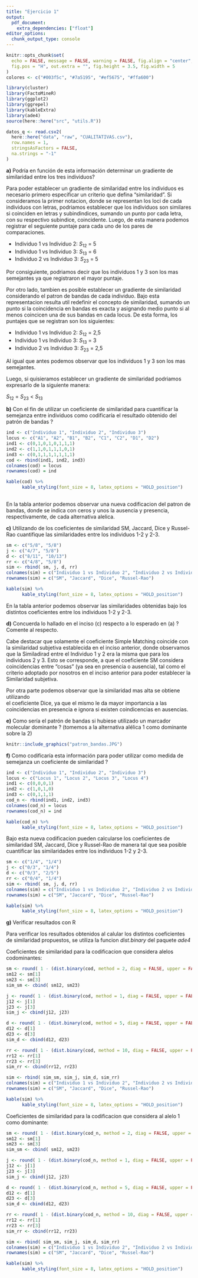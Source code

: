 ```yaml
---
title: "Ejercicio 1"
output: 
  pdf_document:
    extra_dependencies: ["float"]
editor_options: 
  chunk_output_type: console
---
```


```r
knitr::opts_chunk$set(
  echo = FALSE, message = FALSE, warning = FALSE, fig.align = "center",
  fig.pos = "H", out.extra = "", fig.height = 3.5, fig.width = 5
)
colores <- c("#003f5c", "#7a5195", "#ef5675", "#ffa600")
```

```r
library(cluster)
library(FactoMineR)
library(ggplot2)
library(ggrepel)
library(kableExtra)
library(ade4)
source(here::here("src", "utils.R"))
```

```r
datos_q <- read.csv2(
  here::here("data", "raw", "CUALITATIVAS.csv"), 
  row.names = 1, 
  stringsAsFactors = FALSE, 
  na.strings = "-1"
)

```
  
  
**a)** Podría en función de esta información determinar un gradiente de similaridad entre los tres individuos?

Para poder establecer un gradiente de similaridad entre los individuos es necesario 
primero especificar un criterio que defina "similaridad". 
Si consideramos la primer notacion, donde se representan los loci de cada individuos
con letras, podriamos establecer que los individuos son similares si coinciden en 
letras y subindindices, sumando un punto por cada letra, con su respectivo subindice, 
coincidente. Luego, de esta manera podemos registrar el seguiente puntaje para cada 
uno de los pares de comparaciones. 
    
* Individuo 1 vs Individuo 2: $S_{12}$ = 5
* Individuo 1 vs Individuo 3: $S_{13}$ = 6 
* Individuo 2 vs Individuo 3: $S_{23}$ = 5 
    
Por consiguiente, podriamos decir que los individuos 1 y 3 son los mas semejantes 
ya que registraron el mayor puntaje. 
    
Por otro lado, tambien es posible establecer un gradiente de similaridad considerando 
el patron de bandas de cada individuo. Bajo esta representacion resulta util redefinir 
el concepto de similaridad, sumando un punto si la coincidencia en bandas es exacta y 
asignando medio punto si al menos coincicen una de sus bandas en cada locus. 
De esta forma, los puntajes que se registran son los siguientes:
    
* Individuo 1 vs Individuo 2: $S_{12}$ = 2,5
* Individuo 1 vs Individuo 3: $S_{13}$ = 3 
* Individuo 2 vs Individuo 3: $S_{23}$ = 2,5
    
Al igual que antes podemos observar que los individuos 1 y 3 son los mas semejantes.
    
Luego, si quisieramos establecer un gradiente de similaridad podriamos expresarlo 
de la siguiente manera: 

$S_{12}$ = $S_{23}$ < $S_{13}$

**b)** Con el fin de utilizar un coeficiente de similaridad para cuantificar la 
semejanza entre individuos como codificaría el resultado obtenido del patrón de bandas ?


```r

ind <- c("Individuo 1", "Individuo 2", "Individuo 3")
locus <- c("A1", "A2", "B1", "B2", "C1", "C2", "D1", "D2")
ind1 <- c(0,1,0,1,0,1,1,1)
ind2 <- c(1,1,0,1,1,1,0,1)
ind3 <- c(0,1,1,1,1,1,1,1)
cod <- rbind(ind1, ind2, ind3)
colnames(cod) = locus
rownames(cod) = ind

kable(cod) %>%
      kable_styling(font_size = 8, latex_options = "HOLD_position")
    
```

En la tabla anterior podemos observar una nueva codificacion del patron de bandas, 
donde se indica con ceros y unos la ausencia y presencia, respectivamente, de cada 
alternativa alelica.

**c)** Utilizando de los coeficientes de similaridad SM, Jaccard, Dice y Russel-Rao cuantifique las
similaridades entre los individuos 1-2 y 2-3.

```r

sm <- c("5/8", "5/8")
j <- c("4/7", "5/8")
d <- c("8/11", "10/13")
rr <- c("4/8", "5/8")
sim <- rbind( sm, j, d, rr)
colnames(sim) = c("Individuo 1 vs Individuo 2", "Individuo 2 vs Individuo 3" )
rownames(sim) = c("SM", "Jaccard", "Dice", "Russel-Rao")

kable(sim) %>%
      kable_styling(font_size = 8, latex_options = "HOLD_position")

```


En la tabla anterior podemos observar las similaridades obtenidas bajo los distintos 
coeficientes entre los individuos 1-2 y 2-3. 
    
    

**d)** Concuerda lo hallado en el inciso (c) respecto a lo esperado en (a) ? Comente al respecto.

Cabe destacar que solamente el coeficiente Simple Matching coincide con la similaridad 
subjetiva establecida en el inciso anterior, donde observamos que la Similadirad entre 
el Individuo 1 y 2 era la misma que para los individuos 2 y 3. Esto se corresponde, 
a que el coeficiente SM considera coincidencias entre "cosas" (ya sea en presencia 
o ausencia), tal como el criterio adoptado por nosotros en el inciso anterior para 
poder establecer la Similaridad subjetiva.

Por otra parte podemos observar que la similaridad mas alta se obtiene utilizando  
el coeficiente Dice, ya que el mismo le da mayor importancia a las coincidencias en 
presencia e ignora si existen coindicencias en ausencias.
     
**e)** Como sería el patrón de bandas si hubiese utilizado un marcador molecular dominante ? (tomemos a la
alternativa alélica 1 como dominante sobre la 2)


```r

knitr::include_graphics("patron_bandas.JPG")
```


**f)** Como codificaría esta información para poder utilizar como medida de semejanza un coeficiente de
similaridad ?

```r
ind <- c("Individuo 1", "Individuo 2", "Individuo 3")
locus <- c("Locus 1", "Locus 2", "Locus 3", "Locus 4")
ind1 <- c(0,0,0,1)
ind2 <- c(1,0,1,0)
ind3 <- c(0,1,1,1)
cod_n <- rbind(ind1, ind2, ind3)
colnames(cod_n) = locus
rownames(cod_n) = ind

kable(cod_n) %>%
      kable_styling(font_size = 8, latex_options = "HOLD_position")

```

Bajo esta nueva codificacion pueden calcularse los coeficientes de similaridad SM, 
Jaccard, Dice y Russel-Rao de manera tal que sea posible cuantificar las similaridades 
entre los individuos 1-2 y 2-3.


```r

sm <- c("1/4", "1/4")
j <- c("0/3", "1/4")
d <- c("0/3", "2/5")
rr <- c("0/4", "1/4")
sim <- rbind( sm, j, d, rr)
colnames(sim) = c("Individuo 1 vs Individuo 2", "Individuo 2 vs Individuo 3" )
rownames(sim) = c("SM", "Jaccard", "Dice", "Russel-Rao")

kable(sim) %>%
      kable_styling(font_size = 8, latex_options = "HOLD_position")

```

**g)** Verificar resultados con R  

Para verificar los resultados obtenidos al calular los distintos coeficientes de similaridad propuestos, se utiliza la funcion _dist.binary_ del paquete _ade4_

Coeficientes de similaridad para la codificacion que considera alelos codominantes:

```r
sm <- round( 1 - (dist.binary(cod, method = 2, diag = FALSE, upper = FALSE))**2, 2)
sm12 <- sm[1]
sm23 <- sm[3]
sim_sm <- cbind( sm12, sm23)

j <- round( 1 - (dist.binary(cod, method = 1, diag = FALSE, upper = FALSE))**2 ,2)
j12 <- j[1]
j23 <- j[3]
sim_j <- cbind(j12, j23)

d <- round( 1 - (dist.binary(cod, method = 5, diag = FALSE, upper = FALSE))**2, 2)
d12 <- d[1]
d23 <- d[3]
sim_d <- cbind(d12, d23)

rr <- round( 1 - (dist.binary(cod, method = 10, diag = FALSE, upper = FALSE))**2, 2)
rr12 <- rr[1]
rr23 <- rr[3]
sim_rr <- cbind(rr12, rr23)

sim <- rbind( sim_sm, sim_j, sim_d, sim_rr)
colnames(sim) = c("Individuo 1 vs Individuo 2", "Individuo 2 vs Individuo 3" )
rownames(sim) = c("SM", "Jaccard", "Dice", "Russel-Rao")

kable(sim) %>%
      kable_styling(font_size = 8, latex_options = "HOLD_position")

```



Coeficientes de similaridad para la codificacion que considera al alelo 1 como dominante:

```r
sm <- round( 1 - (dist.binary(cod_n, method = 2, diag = FALSE, upper = FALSE))**2, 2)
sm12 <- sm[1]
sm23 <- sm[3]
sim_sm <- cbind( sm12, sm23)

j <- round( 1 - (dist.binary(cod_n, method = 1, diag = FALSE, upper = FALSE))**2 ,2)
j12 <- j[1]
j23 <- j[3]
sim_j <- cbind(j12, j23)

d <- round( 1 - (dist.binary(cod_n, method = 5, diag = FALSE, upper = FALSE))**2, 2)
d12 <- d[1]
d23 <- d[3]
sim_d <- cbind(d12, d23)

rr <- round( 1 - (dist.binary(cod_n, method = 10, diag = FALSE, upper = FALSE))**2, 2)
rr12 <- rr[1]
rr23 <- rr[3]
sim_rr <- cbind(rr12, rr23)

sim <- rbind( sim_sm, sim_j, sim_d, sim_rr)
colnames(sim) = c("Individuo 1 vs Individuo 2", "Individuo 2 vs Individuo 3" )
rownames(sim) = c("SM", "Jaccard", "Dice", "Russel-Rao")

kable(sim) %>%
      kable_styling(font_size = 8, latex_options = "HOLD_position")

```

